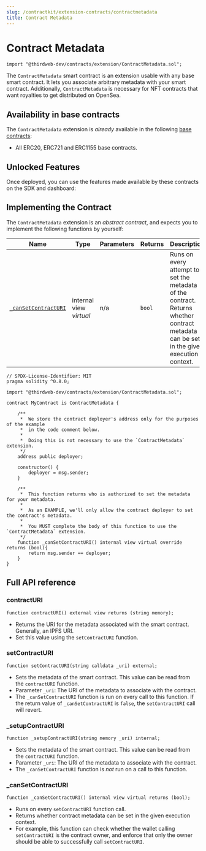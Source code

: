 ```yaml
---
slug: /contractkit/extension-contracts/contractmetadata
title: Contract Metadata
---
```



# Contract Metadata

```solidity
import "@thirdweb-dev/contracts/extension/ContractMetadata.sol";
```

The `ContractMetadata` smart contract is an extension usable with any base smart contract. It lets you associate arbitrary metadata with your smart contract. Additionally, `ContractMetadata` is necessary for NFT contracts that want royalties to get distributed on OpenSea.

<ViewContractCodeButton
  link="https://github.com/thirdweb-dev/contracts/blob/main/contracts/extension/ContractMetadata.sol"
  name="ContractMetadata"
/>

## Availability in base contracts

The `ContractMetadata` extension is _already_ available in the following [base contracts](/contractkit/base-contracts):

- All ERC20, ERC721 and ERC1155 base contracts.

## Unlocked Features

Once deployed, you can use the features made available by these contracts on the SDK and dashboard:

<div className="row" style={{ marginBottom: 24, flexWrap: "wrap" }}>
  <div className="col col--12" style={{ padding: 8 }}>
    <QuickstartCard
      name="Contract Metadata"
      link="/sdk/advanced-features/contract-settings#contract-metadata"
      image="/assets/icons/general.png"
    />
  </div>
</div>

## Implementing the Contract

The `ContractMetadata` extension is an _abstract contract_, and expects you to implement the following functions by yourself:

| Name                                                                                         | Type                    | Parameters | Returns | Description                                                                                                                             |
| -------------------------------------------------------------------------------------------- | ----------------------- | ---------- | ------- | --------------------------------------------------------------------------------------------------------------------------------------- |
| [`_canSetContractURI`](/contractkit/extension-contracts/contractmetadata#_cansetcontracturi) | internal view _virtual_ | n/a        | `bool`  | Runs on every attempt to set the metadata of the contract. Returns whether contract metadata can be set in the given execution context. |

```solidity
// SPDX-License-Identifier: MIT
pragma solidity ^0.8.0;

import "@thirdweb-dev/contracts/extension/ContractMetadata.sol";

contract MyContract is ContractMetadata {

    /**
     *  We store the contract deployer's address only for the purposes of the example
     *  in the code comment below.
     *
     *  Doing this is not necessary to use the `ContractMetadata` extension.
     */
    address public deployer;

    constructor() {
        deployer = msg.sender;
    }

    /**
     *  This function returns who is authorized to set the metadata for your metadata.
     *
     *  As an EXAMPLE, we'll only allow the contract deployer to set the contract's metadata.
     *
     *  You MUST complete the body of this function to use the `ContractMetadata` extension.
     */
    function _canSetContractURI() internal view virtual override returns (bool){
        return msg.sender == deployer;
    }
}
```

## Full API reference

### contractURI

```solidity
function contractURI() external view returns (string memory);
```

- Returns the URI for the metadata associated with the smart contract. Generally, an IPFS URI.
- Set this value using the `setContractURI` function.

### setContractURI

```solidity
function setContractURI(string calldata _uri) external;
```

- Sets the metadata of the smart contract. This value can be read from the `contractURI` function.
- Parameter `_uri`: The URI of the metadata to associate with the contract.
- The `_canSetContractURI` function is run on every call to this function. If the return value of `_canSetContractURI` is `false`, the `setContractURI` call will revert.

### \_setupContractURI

```solidity
function _setupContractURI(string memory _uri) internal;
```

- Sets the metadata of the smart contract. This value can be read from the `contractURI` function.
- Parameter `_uri`: The URI of the metadata to associate with the contract.
- The `_canSetContractURI` function is _not_ run on a call to this function.

### \_canSetContractURI

```solidity
function _canSetContractURI() internal view virtual returns (bool);
```

- Runs on every `setContractURI` function call.
- Returns whether contract metadata can be set in the given execution context.
- For example, this function can check whether the wallet calling `setContractURI` is the contract owner, and enforce that only the owner should be able to successfully call `setContractURI`.

